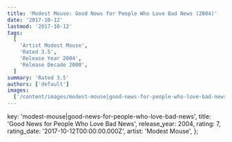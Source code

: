 ```yaml
---
title: 'Modest Mouse: Good News for People Who Love Bad News (2004)'
date: '2017-10-12'
lastmod: '2017-10-12'
tags:
  [
    'Artist Modest Mouse',
    'Rated 3.5',
    'Release Year 2004',
    'Release Decade 2000',
  ]
summary: 'Rated 3.5'
authors: ['default']
images:
  ['/content/images/modest-mouse|good-news-for-people-who-love-bad-news.jpg']
---
```


  key: 'modest-mouse|good-news-for-people-who-love-bad-news',
  title: 'Good News for People Who Love Bad News',
  release_year: 2004,
  rating: 7,
  rating_date: '2017-10-12T00:00:00.000Z',
  artist: 'Modest Mouse',
};

<MusicRating data={data} />
